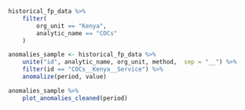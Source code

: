 
```r
historical_fp_data %>% 
    filter(
        org_unit == "Kenya",
        analytic_name == "COCs"
    )
```


```r
anomalies_sample <- historical_fp_data %>% 
    unite("id", analytic_name, org_unit, method,  sep = "__") %>% 
    filter(id == "COCs__Kenya__Service") %>% 
    anomalize(period, value) 

anomalies_sample %>% 
    plot_anomalies_cleaned(period)
```

